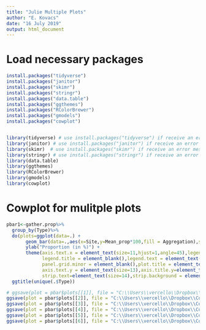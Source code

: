 ```yaml
---
title: "Julie Multiple Plots"
author: "E. Kovacs"
date: "16 July 2019"
output: html_document
---
```

# Load necessary packages

```r

install.packages("tidyverse")
install.packages("janitor")
install.packages("skimr")
install.packages("stringr")
install.packages("data.table")
install.packages("ggthemes")
install.packages("RColorBrewer")
install.packages("gmodels")
install.packages("cowplot")


library(tidyverse) # use install.packages("tidyverse") if receive an error message
library(janitor) # use install.packages("janitor") if receive an error message
library(skimr)  # use install.packages("skimr") if receive an error message
library(stringr) # use install.packages("stringr") if receive an error message
library(data.table)
library(ggthemes)
library(RColorBrewer)
library(gmodels)
library(cowplot)

```

# Cowplot for mulitple plots

```r

pbar1<-gather.prop%>%
  group_by(Type)%>% 
  do(plots=ggplot(data=.) +
       geom_bar(data=.,aes(x=Site,y=Mean_prop*100,fill = Aggregation),stat = "identity",alpha = 0.7,col = "black") +
       ylab("Proportion (in %)") +
       theme(axis.text.x = element_text(size=11,hjust=1,angle=45),legend.position="right",
             legend.title = element_blank(),legend.text = element_text(colour = "black", size = 13),
             panel.grid.minor = element_blank(),plot.title = element_text(hjust=0,vjust=2,size=18, face="bold"),
             axis.text.y = element_text(size=13),axis.title.y=element_text(size=15),axis.title.x=element_text(size=15),
             strip.text=element_text(size=14),strip.background = element_rect(fill="gray98"))) +
  ggtitle(unique(.$Type))

# ggsave(plot = pbar$plots[[1]], file = "C:\\Users\\vercello\\Dropbox\\Collaborations\\Chris\\FREA\\paper\\Results\\Plot_per_site_ALL_Types\\Proportion_substrate.pdf",width = 6, height = 6)
ggsave(plot = pbar$plots[[2]], file = "C:\\Users\\vercello\\Dropbox\\Collaborations\\Chris\\FREA\\paper\\Results\\Plot_per_site_ALL_Types\\Proportion_Fish.pdf",width = 6, height = 6)
ggsave(plot = pbar$plots[[3]], file = "C:\\Users\\vercello\\Dropbox\\Collaborations\\Chris\\FREA\\paper\\Results\\Plot_per_site_ALL_Types\\Proportion_Fish_no_butterfly.pdf",width = 6, height = 6)
ggsave(plot = pbar$plots[[4]], file = "C:\\Users\\vercello\\Dropbox\\Collaborations\\Chris\\FREA\\paper\\Results\\Plot_per_site_ALL_Types\\Proportion_Impact_raw.pdf",width = 6, height = 6)
ggsave(plot = pbar$plots[[5]], file = "C:\\Users\\vercello\\Dropbox\\Collaborations\\Chris\\FREA\\paper\\Results\\Plot_per_site_ALL_Types\\Proportion_Impacts_normalized.pdf",width = 6, height = 6)
ggsave(plot = pbar$plots[[6]], file = "C:\\Users\\vercello\\Dropbox\\Collaborations\\Chris\\FREA\\paper\\Results\\Plot_per_site_ALL_Types\\Proportion_Invert.pdf",width = 6, height = 6)


```

